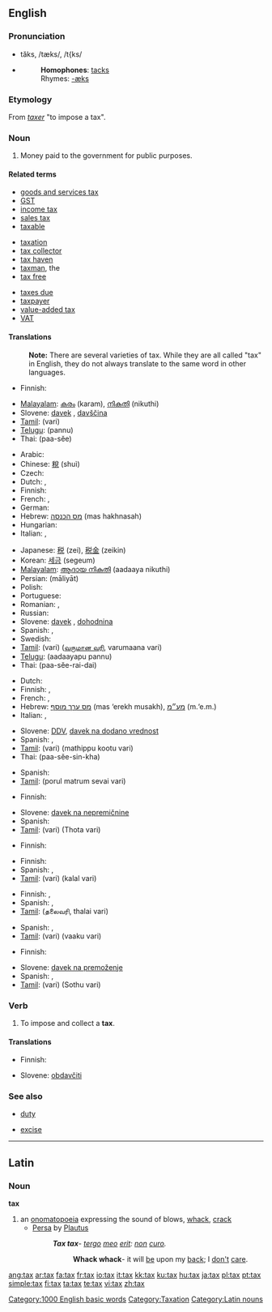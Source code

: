 {{wikipedia}}
==English==

===Pronunciation===
*tăks, /tæks/, /t{ks/
*{{audio|en-us-tax.ogg|Audio (US)}}
*:'''Homophones''': [[tacks]]
*:Rhymes: [[Rhymes:English:-æks|-æks]]

===Etymology===
From {{OF.}} ''[[taxer]]'' "to impose a tax".

===Noun===
{{en-noun|es|-}}

# Money paid to the government for public purposes.

====Related terms====
{{top3}}
*[[goods and services tax]]
*[[GST]]
*[[income tax]]
*[[sales tax]]
*[[taxable]]
{{mid3}}
*[[taxation]]
*[[tax collector]]
*[[tax haven]]
*[[taxman]], the
*[[tax free]]
{{mid3}}
*[[taxes due]]
*[[taxpayer]]
*[[value-added tax]]
*[[VAT]]
{{bottom}}

====Translations====

:'''Note:''' There are several varieties of tax. While they are all called "tax" in English, they do not always translate to the same word in other languages.

{{trans-top|tax}}
* Finnish: {{t+|fi|vero}}
{{trans-mid}}
*[[Malayalam]]: [[കരം]] (karam), [[നികുതി]] (nikuthi)
*Slovene: [[davek]] {{m}}, [[davščina]] {{f}}
*[[Tamil]]: {{t|ta|வரி|xs=Tamil}} (vari)
*[[Telugu]]: {{t|te|పన్ను}} (pannu)
*Thai: {{THchar|[[ภาษี]]}} (paa-sĕe)
{{trans-bottom}}

{{trans-top|income tax}}
*Arabic: {{ARchar|[[ضريبة]]}} {{unicode|(ɖarí:ba)}} {{f}}
*Chinese: [[稅]] (shuì)
* Czech: {{t-|cs|daň|f}}
* Dutch: {{t+|nl|belasting}}, {{t-|nl|inkomstenbelasting}}
* Finnish: {{t-|fi|tulovero}}
* French: {{t-|fr|impôt|m}}, {{t-|fr|impôt sur le revenu|m}}
* German: {{t+|de|Steuer|f}}
*Hebrew: [[מס הכנסה]] (mas hakhnasah) {{m}}
* Hungarian: {{t+|hu|adó}}
* Italian: {{t+|it|tassa|f}}, {{t+|it|imposta|f}}
{{trans-mid}}
*Japanese: [[税]] (zei), [[税金]] (zeikin)
*Korean: [[세금]] (segeum)
*[[Malayalam]]: [[ആദായ നികുതി]] (aadaaya nikuthi)
*Persian: {{FAchar|[[مالیات]]}} (māliyāt)
* Polish: {{t-|pl|podatek dochodowy|m}}
* Portuguese: {{t+|pt|imposto|m}}
* Romanian: {{t-|ro|taxă|f}}, {{t-|ro|impozit|n}}
* Russian: {{t-|ru|налог|m|tr=nalóg|sc=Cyrl}}
*Slovene: [[davek]] {{m}}, [[dohodnina]] {{f}}
* Spanish: {{t+|es|impuesto|m}}, {{t-|es|tasa|f}}
* Swedish: {{t-|sv|skatt}}
*[[Tamil]]: {{t|ta|வரி|xs=Tamil}} (vari) ([[வருமான வரி]], varumaana vari)
*[[Telugu]]: {{t|te|ఆదాయపుపన్ను}} (aadaayapu pannu)
*Thai: {{THchar|[[ภาษีรายได้]]}} (paa-sĕe-rai-dai)
{{trans-bottom}}

{{trans-top|VAT, value added tax}}
* Dutch: {{t+|nl|BTW}}
* Finnish: {{t+|fi|ALV}}, {{t-|fi|arvonlisävero}}
* French: {{t+|fr|TVA}}, {{t-|fr|taxe sur la valeur ajoutée|f}}
*Hebrew: [[מס ערך מוסף]] (mas ‘erekh musakh), [[מע״מ]] (m.‘e.m.)
* Italian: {{t-|it|IVA}}, {{t-|it|imposta sul valore aggiunto}}
{{trans-mid}}
*Slovene: [[DDV]], [[davek na dodano vrednost]]
* Spanish: {{t-|es|IVA}}, {{t|es|impuesto sobre el valor añadido}}
*[[Tamil]]: {{t|ta|வரி|xs=Tamil}} (vari) (mathippu kootu vari)
*Thai: {{THchar|[[ภาษีสินค้า]]}} (paa-sĕe-sin-kha)
{{trans-bottom}}

{{trans-top|[[goods and services tax]]}}
* Spanish: {{t-|es|impuesto a bienes y servicios}}
*[[Tamil]]: {{t-|ta|vari|xs=Tamil}} (porul matrum sevai vari)
{{trans-bottom}}

{{trans-top|[[estate tax]]}}
* Finnish: {{t-|fi|kiinteistövero}}
{{trans-mid}}
*Slovene: [[davek na nepremičnine]] {{m}}
* Spanish: {{t-|es|impuesto sucesorio}}
*[[Tamil]]: {{t|ta|வரி|xs=Tamil}} (vari) (Thota vari)
{{trans-bottom}}

{{trans-top|[[inheritance tax]]}}
* Finnish: {{t-|fi|perintövero}}
{{trans-bottom}}

{{trans-top|[[excise tax]]}}
* Finnish: {{t-|fi|valmistevero}}
* Spanish: {{t-|es|impuesto indirecto}}, {{t-|es|impuesto al consumo}}
*[[Tamil]]: {{t|ta|வரி|xs=Tamil}} (vari) (kalal vari)
{{trans-bottom}}

{{trans-top|[[head tax]]}}
* Finnish: {{t-|fi|henkiraha}}, {{t-|fi|henkivero}}
* Spanish: {{t-|es|impuesto por cabeza}}, {{t-|es|capitación}}
*[[Tamil]]: {{t|ta|ajith|xs=Tamil}} (தலைவரி, thalai vari)
{{trans-bottom}}

{{trans-top|poll tax}}
* Spanish: {{t-|es|impuesto de capitación}}, {{t-|es|impuesto electoral}}
*[[Tamil]]: {{t|ta|வரி|xs=Tamil}} (vari) (vaaku vari)
{{trans-bottom}}

{{trans-top|[[property tax]]}}
* Finnish: {{t-|fi|varallisuusvero}}
{{trans-mid}}
*Slovene: [[davek na premoženje]] {{m}}
* Spanish: {{t-|es|impuesto real}}, {{t-|es|impuesto sobre bienes}}
*[[Tamil]]: {{t|ta|வரி|xs=Tamil}} (vari) (Sothu vari)
{{trans-bottom}}

===Verb===
{{en-verb|tax|es}}

# To impose and collect a '''tax'''.

====Translations====
{{trans-top|to impose and collect a tax}}
* Finnish: {{t-|fi|verottaa}}
{{trans-mid}}
*Slovene: [[obdavčiti]]
{{trans-bottom}}

===See also===
{{top2}}
*[[duty]]
{{mid2}}
*[[excise]]
{{bottom}}

[[Category:1000 English basic words]]
[[Category:Taxation]]

----

==Latin==
===Noun===
'''tax''' 
# an [[onomatopoeia]] expressing the sound of blows, [[whack]], [[crack]]
#* [[w:Persa (play)|Persa]] by [[w:Plautus|Plautus]]
#*: '''''Tax tax'''- [[tergum|tergo]] [[meus#Latin|meo]] [[sum#Latin|erit]]: [[non#Latin|non]] [[curo]].''
#*:: '''Whack whack'''- it will [[be]] upon my [[back]]; I [[don't]] [[care]].

[[Category:Latin nouns]]

[[ang:tax]]
[[ar:tax]]
[[fa:tax]]
[[fr:tax]]
[[io:tax]]
[[it:tax]]
[[kk:tax]]
[[ku:tax]]
[[hu:tax]]
[[ja:tax]]
[[pl:tax]]
[[pt:tax]]
[[simple:tax]]
[[fi:tax]]
[[ta:tax]]
[[te:tax]]
[[vi:tax]]
[[zh:tax]]